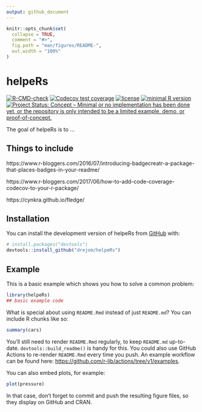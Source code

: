 ```yaml
---
output: github_document
---
```


<!-- README.md is generated from README.Rmd. Please edit that file -->

```r
knitr::opts_chunk$set(
  collapse = TRUE,
  comment = "#>",
  fig.path = "man/figures/README-",
  out.width = "100%"
)
```

# helpeRs

<!-- badges: start -->
[![R-CMD-check](https://github.com/drejom/helpeRs/workflows/R-CMD-check/badge.svg)](https://github.com/drejom/helpeRs/actions)
[![Codecov test coverage](https://codecov.io/gh/drejom/helpeRs/branch/main/graph/badge.svg)](https://app.codecov.io/gh/drejom/helpeRs?branch=main)
[![license](https://img.shields.io/github/license/mashape/apistatus.svg)](https://choosealicense.com/licenses/mit/)
[![minimal R version](https://img.shields.io/badge/R%3E%3D-`r paste0(version$major, ".", version$minor)`-6666ff.svg)](https://cran.r-project.org/)
[![Project Status: Concept – Minimal or no implementation has been done yet, or the repository is only intended to be a limited example, demo, or proof-of-concept.](https://www.repostatus.org/badges/latest/concept.svg)](https://www.repostatus.org/#concept)
<!-- badges: end -->

The goal of helpeRs is to ... 

## Things to include

https://www.r-bloggers.com/2016/07/introducing-badgecreatr-a-package-that-places-badges-in-your-readme/

https://www.r-bloggers.com/2017/06/how-to-add-code-coverage-codecov-to-your-r-package/

https://cynkra.github.io/fledge/


## Installation

You can install the development version of helpeRs from [GitHub](https://github.com/) with:

``` r
# install.packages("devtools")
devtools::install_github("drejom/helpeRs")
```

## Example

This is a basic example which shows you how to solve a common problem:

```r
library(helpeRs)
## basic example code
```

What is special about using `README.Rmd` instead of just `README.md`? You can include R chunks like so:

```r
summary(cars)
```

You'll still need to render `README.Rmd` regularly, to keep `README.md` up-to-date. `devtools::build_readme()` is handy for this. You could also use GitHub Actions to re-render `README.Rmd` every time you push. An example workflow can be found here: <https://github.com/r-lib/actions/tree/v1/examples>.

You can also embed plots, for example:

```r
plot(pressure)
```

In that case, don't forget to commit and push the resulting figure files, so they display on GitHub and CRAN.
